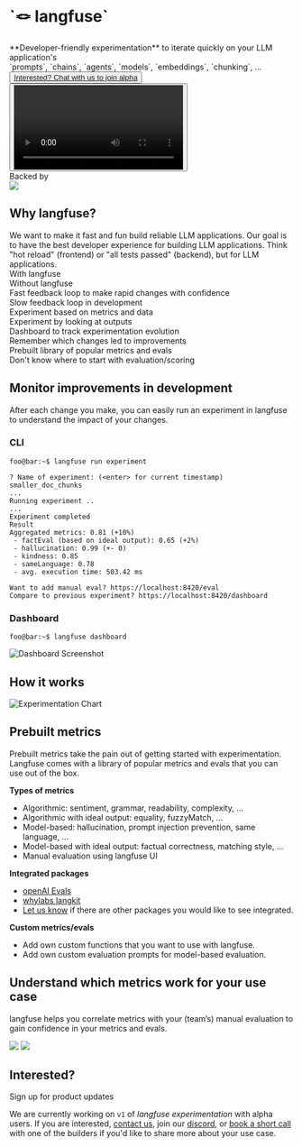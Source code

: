 
<div className="flex flex-col gap-9 mt-20 mb-10 md:mt-24 md:mb-20 lg:my-40 items-center">
  <h1 className="text-center text-4xl">`🪢 langfuse`</h1>
  <div className="text-xl text-center">
    <div className="mb-2">
      **Developer-friendly experimentation** to iterate quickly on your LLM
      application's
    </div>
    <div>
      `prompts`, `chains`, `agents`, `models`, `embeddings`, `chunking`, ...
    </div>
  </div>
  <div className="flex flex-col items-center gap-4">
    <ProductUpdateSignup source="Experimentation [Landingpage test]" />
    <div className="flex flex-col gap-1 flex-wrap">
      <Button variant="ghost" asChild>
        <a href="https://cal.com/marc-kl/experimentation" target="_blank">
          <Calendar className="h-4 w-4 mr-2" />
          <span>Interested? Chat with us to join alpha</span>
        </a>
      </Button>
      <Button variant="ghost" asChild>
        <a
          href="https://www.loom.com/share/903d50e5d6d341d2aa7f1678562dfaba"
          target="_blank"
        >
          <Video className="h-4 w-4 mr-2" />
          <span>Why do we build langfuse? (3 min)</span>
        </a>
      </Button>
    </div>
  </div>
  <div>
    <div className="text-center text-gray-500 pb-3 pt-10">Backed by</div>
    <Image src={ycImg} height={30} />
  </div>
</div>

## Why langfuse?

<Callout type="info" emoji="ℹ️">
  We want to make it fast and fun build reliable LLM applications. Our goal is
  to have the best developer experience for building LLM applications. Think
  "hot reload" (frontend) or "all tests passed" (backend), but for LLM
  applications.
</Callout>

<div className="flex flex-col gap-3 sm:gap-5 mt-8">
  <div className="flex gap-2 sm:gap-4">
    <div className="flex-1 font-semibold">With langfuse</div>
    <div className="flex-1 font-semibold">Without langfuse</div>
  </div>
  <div className="flex gap-2 sm:gap-4">
    <div className="flex-1 bg-green-50 text-green-900 px-3 py-1 rounded">
      Fast feedback loop to make rapid changes with confidence
    </div>
    <div className="flex-1 bg-red-50 text-red-900 px-3 py-1 rounded">
      Slow feedback loop in development
    </div>
  </div>
  <div className="flex gap-2 sm:gap-4">
    <div className="flex-1 bg-green-50 text-green-900 px-3 py-1 rounded">
      Experiment based on metrics and data
    </div>
    <div className="flex-1 bg-red-50 text-red-900 px-3 py-1 rounded">
      Experiment by looking at outputs
    </div>
  </div>
  <div className="flex gap-2 sm:gap-4">
    <div className="flex-1 bg-green-50 text-green-900 px-3 py-1 rounded">
      Dashboard to track experimentation evolution
    </div>
    <div className="flex-1 bg-red-50 text-red-900 px-3 py-1 rounded">
      Remember which changes led to improvements
    </div>
  </div>
  <div className="flex gap-2 sm:gap-4">
    <div className="flex-1 bg-green-50 text-green-900 px-3 py-1 rounded">
      Prebuilt library of popular metrics and evals
    </div>
    <div className="flex-1 bg-red-50 text-red-900 px-3 py-1 rounded">
      Don't know where to start with evaluation/scoring
    </div>
  </div>
</div>

## Monitor improvements in development

After each change you make, you can easily run an experiment in langfuse to understand the impact of your changes.

### CLI

```raw /langfuse run experiment/
foo@bar:~$ langfuse run experiment
```

```raw {7-12}
? Name of experiment: (<enter> for current timestamp) smaller_doc_chunks
...
Running experiment ..
...
Experiment completed
Result
Aggregated metrics: 0.81 (+10%)
 - factEval (based on ideal output): 0.65 (+2%)
 - hallucination: 0.99 (+- 0)
 - kindness: 0.85
 - sameLanguage: 0.78
 - avg. execution time: 503.42 ms

Want to add manual eval? https://localhost:8420/eval
Compare to previous experiment? https://localhost:8420/dashboard
```

### Dashboard

```raw /langfuse dashboard/
foo@bar:~$ langfuse dashboard
```

<div className="mt-8 md:max-w-3xl mx-auto">
  <Image alt="Dashboard Screenshot" src={dashboardImg} />
</div>

## How it works

<div className="mt-8 md:max-w-3xl mx-auto">
  <Image alt="Experimentation Chart" src={experimentationChart} />
</div>

## Prebuilt metrics

Prebuilt metrics take the pain out of getting started with experimentation. Langfuse comes with a library of popular metrics and evals that you can use out of the box.

**Types of metrics**

- Algorithmic: <span className="text-gray-400">sentiment, grammar, readability, complexity, ...</span>
- Algorithmic with ideal output: <span className="text-gray-400">equality, fuzzyMatch, ...</span>
- Model-based: <span className="text-gray-400">hallucination, prompt injection prevention, same language, ...</span>
- Model-based with ideal output: <span className="text-gray-400">factual correctness, matching style, ...</span>
- Manual evaluation using langfuse UI

**Integrated packages**

- [openAI Evals](https://github.com/openai/evals)
- [whylabs langkit](https://github.com/whylabs/langkit)
- [Let us know](request-eval-packages@langfuse.com) if there are other packages you would like to see integrated.

**Custom metrics/evals**

- Add own custom functions that you want to use with langfuse.
- Add own custom evaluation prompts for model-based evaluation.

## Understand which metrics work for your use case

langfuse helps you correlate metrics with your (team’s) manual evaluation to gain confidence in your metrics and evals.

<div className="mt-5 grid sm:grid-cols-2 md:px-20 gap-5 sm:gap-10 md:gap-20">
  <Image src={experimentationMetricEvalFact} />
  <Image src={experimentationMetricEvalKindness} />
</div>

## Interested?

Sign up for product updates

<div className="mt-2">
  <ProductUpdateSignup source="Experimentation [Landingpage test]" />
</div>

We are currently working on `v1` of _langfuse experimentation_ with alpha users. If you are interested, [contact us](experimentation@langfuse.com), join our [discord](https://discord.gg/7NXusRtqYU), or [book a short call](https://cal.com/marc-kl) with one of the builders if you'd like to share more about your use case.
